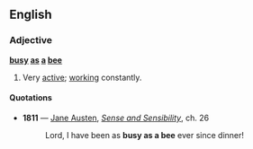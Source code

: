 ==English==

===Adjective===
'''[[busy]] [[as]] [[a]] [[bee]]'''

# Very [[active]]; [[work]]ing constantly.

====Quotations====
*'''1811''' — [[w:Jane Austen|Jane Austen]], ''[[s:Sense and Sensibility|Sense and Sensibility]]'', ch. 26
*: Lord, I have been as '''busy as a bee''' ever since dinner!